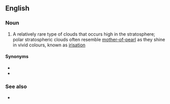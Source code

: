 ==English==

===Noun===
{{wikipedia}}
{{en-noun}}

# {{lb|en|meteorology}} A relatively rare type of clouds that occurs high in the stratosphere; polar stratospheric clouds often resemble [[mother-of-pearl]] as they shine in vivid colours, known as [[irisation]]

====Synonyms====
* {{l|en|mother-of-pearl cloud}}
* {{l|en|nacreous cloud}}

===See also===
* {{l|en|iridescent cloud}}